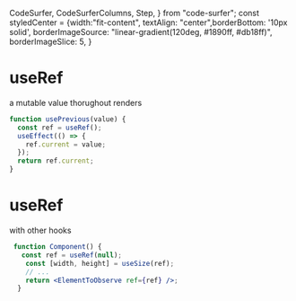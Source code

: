   CodeSurfer,
  CodeSurferColumns,
  Step,
} from "code-surfer";
const styledCenter = {width:"fit-content", textAlign: "center",borderBottom: '10px solid', 
borderImageSource: "linear-gradient(120deg, #1890ff, #db18ff)",
  borderImageSlice: 5,
}


<CodeSurferColumns themes={[nightOwl]}>
<Step>
<div style={styledCenter}>
<h1> useRef</h1>
<p>a mutable value thorughout renders</p>
</div>

```jsx
function usePrevious(value) {
  const ref = useRef();
  useEffect(() => {
    ref.current = value;
  });
  return ref.current;
}
```

</Step>


<Step>
<div style={styledCenter}>
<h1> useRef</h1>
<p>with other hooks</p>
</div>

```jsx
 function Component() {
   const ref = useRef(null);
    const [width, height] = useSize(ref);
    // ...
    return <ElementToObserve ref={ref} />;
  }
```

</Step>


</CodeSurferColumns>

